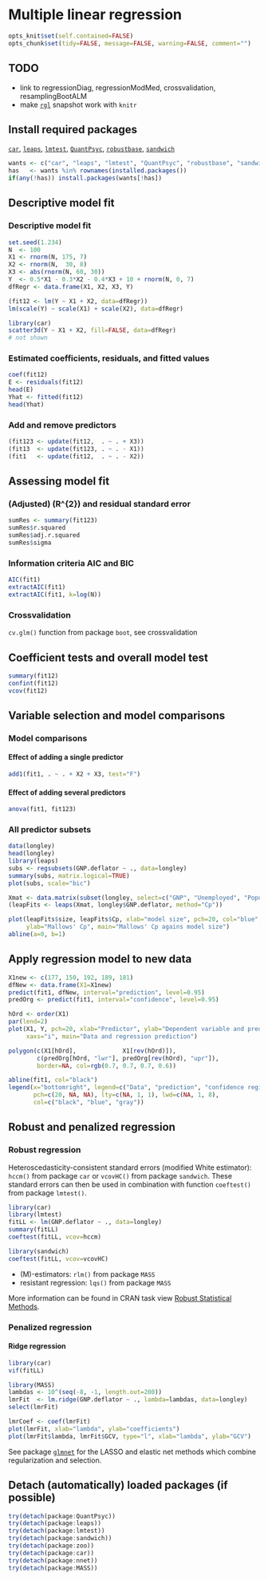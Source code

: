 Multiple linear regression
=========================

```r
opts_knit$set(self.contained=FALSE)
opts_chunk$set(tidy=FALSE, message=FALSE, warning=FALSE, comment="")
```

TODO
-------------------------

 - link to regressionDiag, regressionModMed, crossvalidation, resamplingBootALM
 - make [`rgl`](http://cran.r-project.org/package=rgl) snapshot work with `knitr`

Install required packages
-------------------------

[`car`](http://cran.r-project.org/package=car), [`leaps`](http://cran.r-project.org/package=leaps), [`lmtest`](http://cran.r-project.org/package=lmtest), [`QuantPsyc`](http://cran.r-project.org/package=QuantPsyc), [`robustbase`](http://cran.r-project.org/package=robustbase), [`sandwich`](http://cran.r-project.org/package=sandwich)

```r
wants <- c("car", "leaps", "lmtest", "QuantPsyc", "robustbase", "sandwich")
has   <- wants %in% rownames(installed.packages())
if(any(!has)) install.packages(wants[!has])
```

Descriptive model fit
-------------------------

### Descriptive model fit

```r
set.seed(1.234)
N  <- 100
X1 <- rnorm(N, 175, 7)
X2 <- rnorm(N,  30, 8)
X3 <- abs(rnorm(N, 60, 30))
Y  <- 0.5*X1 - 0.3*X2 - 0.4*X3 + 10 + rnorm(N, 0, 7)
dfRegr <- data.frame(X1, X2, X3, Y)
```

```r
(fit12 <- lm(Y ~ X1 + X2, data=dfRegr))
lm(scale(Y) ~ scale(X1) + scale(X2), data=dfRegr)
```

```r
library(car)
scatter3d(Y ~ X1 + X2, fill=FALSE, data=dfRegr)
# not shown
```

### Estimated coefficients, residuals, and fitted values

```r
coef(fit12)
E <- residuals(fit12)
head(E)
Yhat <- fitted(fit12)
head(Yhat)
```

### Add and remove predictors

```r
(fit123 <- update(fit12,  . ~ . + X3))
(fit13  <- update(fit123, . ~ . - X1))
(fit1   <- update(fit12,  . ~ . - X2))
```

Assessing model fit
-------------------------

### (Adjusted) \(R^{2}\) and residual standard error

```r
sumRes <- summary(fit123)
sumRes$r.squared
sumRes$adj.r.squared
sumRes$sigma
```

### Information criteria AIC and BIC

```r
AIC(fit1)
extractAIC(fit1)
extractAIC(fit1, k=log(N))
```

### Crossvalidation

`cv.glm()` function from package `boot`, see crossvalidation

Coefficient tests and overall model test
-------------------------

```r
summary(fit12)
confint(fit12)
vcov(fit12)
```

Variable selection and model comparisons
-------------------------

### Model comparisons

#### Effect of adding a single predictor

```r
add1(fit1, . ~ . + X2 + X3, test="F")
```

#### Effect of adding several predictors

```r
anova(fit1, fit123)
```

### All predictor subsets

```r
data(longley)
head(longley)
library(leaps)
subs <- regsubsets(GNP.deflator ~ ., data=longley)
summary(subs, matrix.logical=TRUE)
plot(subs, scale="bic")
```

```r
Xmat <- data.matrix(subset(longley, select=c("GNP", "Unemployed", "Population", "Year")))
(leapFits <- leaps(Xmat, longley$GNP.deflator, method="Cp"))
```

```r
plot(leapFits$size, leapFits$Cp, xlab="model size", pch=20, col="blue",
     ylab="Mallows' Cp", main="Mallows' Cp agains model size")
abline(a=0, b=1)
```

Apply regression model to new data
-------------------------

```r
X1new <- c(177, 150, 192, 189, 181)
dfNew <- data.frame(X1=X1new)
predict(fit1, dfNew, interval="prediction", level=0.95)
predOrg <- predict(fit1, interval="confidence", level=0.95)
```

```r
hOrd <- order(X1)
par(lend=2)
plot(X1, Y, pch=20, xlab="Predictor", ylab="Dependent variable and prediction",
     xaxs="i", main="Data and regression prediction")

polygon(c(X1[hOrd],             X1[rev(hOrd)]),
        c(predOrg[hOrd, "lwr"], predOrg[rev(hOrd), "upr"]),
        border=NA, col=rgb(0.7, 0.7, 0.7, 0.6))

abline(fit1, col="black")
legend(x="bottomright", legend=c("Data", "prediction", "confidence region"),
       pch=c(20, NA, NA), lty=c(NA, 1, 1), lwd=c(NA, 1, 8),
       col=c("black", "blue", "gray"))
```

Robust and penalized regression
-------------------------

### Robust regression

Heteroscedasticity-consistent standard errors (modified White estimator):
`hccm()` from package `car` or `vcovHC()` from package `sandwich`.
These standard errors can then be used in combination with function `coeftest()` from package `lmtest()`.

```r
library(car)
library(lmtest)
fitLL <- lm(GNP.deflator ~ ., data=longley)
summary(fitLL)
coeftest(fitLL, vcov=hccm)
```

```r
library(sandwich)
coeftest(fitLL, vcov=vcovHC)
```

 - \(M\)-estimators: `rlm()` from package `MASS`
 - resistant regression: `lqs()` from package `MASS`

More information can be found in CRAN task view [Robust Statistical Methods](http://cran.r-project.org/web/views/Robust.html).
 
### Penalized regression

#### Ridge regression

```r
library(car)
vif(fitLL)
```

```r
library(MASS)
lambdas <- 10^(seq(-8, -1, length.out=200))
lmrFit  <- lm.ridge(GNP.deflator ~ ., lambda=lambdas, data=longley)
select(lmrFit)
```

```r
lmrCoef <- coef(lmrFit)
plot(lmrFit, xlab="lambda", ylab="coefficients")
plot(lmrFit$lambda, lmrFit$GCV, type="l", xlab="lambda", ylab="GCV")
```

See package [`glmnet`](http://cran.r-project.org/package=glmnet) for the LASSO and elastic net methods which combine regularization and selection.

Detach (automatically) loaded packages (if possible)
-------------------------

```r
try(detach(package:QuantPsyc))
try(detach(package:leaps))
try(detach(package:lmtest))
try(detach(package:sandwich))
try(detach(package:zoo))
try(detach(package:car))
try(detach(package:nnet))
try(detach(package:MASS))
```
